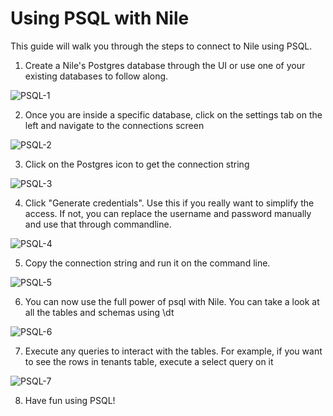 # Using PSQL with Nile

This guide will walk you through the steps to connect to Nile using PSQL.

1. Create a Nile's Postgres database through the UI or use one of your existing databases to follow along.

![PSQL-1](/images/psql-1.png)

2. Once you are inside a specific database, click on the settings tab on the left and navigate to the connections screen

![PSQL-2](/images/psql-2.png)

3. Click on the Postgres icon to get the connection string

![PSQL-3](/images/psql-3.png)

4. Click "Generate credentials". Use this if you really want to simplify the access. If not, you can replace the username and password manually and use that through commandline.

![PSQL-4](/images/psql-4.png)

5. Copy the connection string and run it on the command line.

![PSQL-5](/images/psql-5.png)

6. You can now use the full power of psql with Nile. You can take a look at all the tables and schemas using \dt

![PSQL-6](/images/psql-6.png)

7. Execute any queries to interact with the tables. For example, if you want to see the rows in tenants table, execute a select query on it

![PSQL-7](/images/psql-7.png)

8. Have fun using PSQL!
